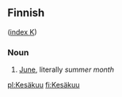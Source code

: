 ==Finnish==
([[Wiktionary:Finnish_index_k|index K]])

===Noun===

# [[June]], literally ''summer month''

[[pl:Kesäkuu]]
[[fi:Kesäkuu]]